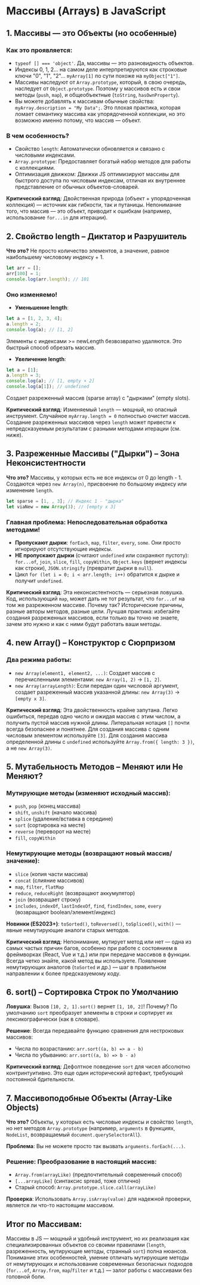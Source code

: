 # Массивы (Arrays) в JavaScript

## 1. Массивы — это Объекты (но особенные)

### Как это проявляется:
- `typeof [] === 'object'`. Да, массивы — это разновидность объектов.
- Индексы 0, 1, 2... на самом деле интерпретируются как строковые ключи "0", "1", "2"... `myArray[1]` по сути похоже на `myObject["1"]`.
- Массивы наследуют от `Array.prototype`, который, в свою очередь, наследует от `Object.prototype`. Поэтому у массивов есть и свои методы (`push`, `map`), и общеобъектные (`toString`, `hasOwnProperty`).
- Вы можете добавлять к массивам обычные свойства: `myArray.description = "My Data";`. Это плохая практика, которая ломает семантику массива как упорядоченной коллекции, но это возможно именно потому, что массив — объект.

### В чем особенность?
- Свойство `length`: Автоматически обновляется и связано с числовыми индексами.
- `Array.prototype`: Предоставляет богатый набор методов для работы с коллекциями.
- Оптимизация движком: Движки JS оптимизируют массивы для быстрого доступа по числовым индексам, отличая их внутреннее представление от обычных объектов-словарей.

**Критический взгляд**: Двойственная природа (объект + упорядоченная коллекция) — источник как гибкости, так и путаницы. Непонимание того, что массив — это объект, приводит к ошибкам (например, использование `for...in` для итерации).

## 2. Свойство length – Диктатор и Разрушитель

**Что это?** Не просто количество элементов, а значение, равное наибольшему числовому индексу + 1.

```javascript
let arr = [];
arr[100] = 1;
console.log(arr.length); // 101
```

### Оно изменяемо!

- **Уменьшение length**:
```javascript
let a = [1, 2, 3, 4];
a.length = 2;
console.log(a); // [1, 2]
```
Элементы с индексами >= newLength безвозвратно удаляются. Это быстрый способ обрезать массив.

- **Увеличение length**:
```javascript
let a = [1];
a.length = 3;
console.log(a); // [1, empty × 2]
console.log(a[1]); // undefined
```
Создает разреженный массив (sparse array) с "дырками" (empty slots).

**Критический взгляд**: Изменяемый `length` — мощный, но опасный инструмент. Случайное `myArray.length = 0` полностью очистит массив. Создание разреженных массивов через `length` может привести к непредсказуемым результатам с разными методами итерации (см. ниже).

## 3. Разреженные Массивы ("Дырки") – Зона Неконсистентности

**Что это?** Массивы, у которых есть не все индексы от 0 до length - 1. Создаются через `new Array(n)`, присвоение по большому индексу или изменение `length`.

```javascript
let sparse = [1, , 3]; // Индекс 1 - "дырка"
let viaNew = new Array(3); // [empty x 3]
```

### Главная проблема: Непоследовательная обработка методами!

- **Пропускают дырки**: `forEach`, `map`, `filter`, `every`, `some`. Они просто игнорируют отсутствующие индексы.
- **НЕ пропускают дырки** (считают `undefined` или сохраняют пустоту): `for...of`, `join`, `slice`, `fill`, `copyWithin`, `Object.keys` (вернет индексы как строки), `JSON.stringify` (превратит дырки в `null`).
- Цикл `for (let i = 0; i < arr.length; i++)` обратится к дырке и получит `undefined`.

**Критический взгляд**: Эта неконсистентность — серьезная ловушка. Код, использующий `map`, может дать не тот результат, что `for...of` на том же разреженном массиве. Почему так? Исторические причины, разные авторы методов, разные цели. Лучшая практика: избегайте создания разреженных массивов, если только вы точно не знаете, зачем это нужно и как с ними будут работать ваши методы.

## 4. new Array() – Конструктор с Сюрпризом

### Два режима работы:
- `new Array(element1, element2, ...)`: Создает массив с перечисленными элементами: `new Array(1, 2)` -> `[1, 2]`.
- `new Array(arrayLength)`: Если передан один числовой аргумент, создает разреженный массив указанной длины: `new Array(3)` -> `[empty x 3]`.

**Критический взгляд**: Эта двойственность крайне запутана. Легко ошибиться, передав одно число и ожидая массив с этим числом, а получить пустой массив нужной длины. Литеральная нотация `[]` почти всегда безопаснее и понятнее. Для создания массива с одним числовым элементом используйте `[3]`. Для создания массива определенной длины с `undefined` используйте `Array.from({ length: 3 })`, а не `new Array(3)`.

## 5. Мутабельность Методов – Меняют или Не Меняют?

### Мутирующие методы (изменяют исходный массив):
- `push`, `pop` (конец массива)
- `shift`, `unshift` (начало массива)
- `splice` (удаление/вставка в середине)
- `sort` (сортировка на месте)
- `reverse` (переворот на месте)
- `fill`, `copyWithin`

### Немутирующие методы (возвращают новый массив/значение):
- `slice` (копия части массива)
- `concat` (слияние массивов)
- `map`, `filter`, `flatMap`
- `reduce`, `reduceRight` (возвращают аккумулятор)
- `join` (возвращает строку)
- `includes`, `indexOf`, `lastIndexOf`, `find`, `findIndex`, `some`, `every` (возвращают boolean/элемент/индекс)

**Новинки (ES2023+)**: `toSorted()`, `toReversed()`, `toSpliced()`, `with()` — явные немутирующие аналоги старых методов.

**Критический взгляд**: Непонимание, мутирует метод или нет — одна из самых частых причин багов, особенно при работе с состоянием в фреймворках (React, Vue и т.д.) или при передаче массивов в функции. Всегда четко знайте, какой метод вы используете. Появление немутирующих аналогов (`toSorted` и др.) — шаг в правильном направлении к более предсказуемому коду.

## 6. sort() – Сортировка Строк по Умолчанию

**Ловушка**: Вызов `[10, 2, 1].sort()` вернет `[1, 10, 2]`! Почему? По умолчанию `sort` преобразует элементы в строки и сортирует их лексикографически (как в словаре).

**Решение**: Всегда передавайте функцию сравнения для нестроковых массивов:
- Числа по возрастанию: `arr.sort((a, b) => a - b)`
- Числа по убыванию: `arr.sort((a, b) => b - a)`

**Критический взгляд**: Дефолтное поведение `sort` для чисел абсолютно контринтуитивно. Это еще один исторический артефакт, требующий постоянной бдительности.

## 7. Массивоподобные Объекты (Array-Like Objects)

**Что это?** Объекты, у которых есть числовые индексы и свойство `length`, но нет методов `Array.prototype` (например, `arguments` в функциях, `NodeList`, возвращаемый `document.querySelectorAll`).

**Проблема**: Вы не можете просто так вызвать `arguments.forEach(...)`.

### Решение: Преобразование в настоящий массив:
- `Array.from(arrayLike)` (предпочтительный современный способ)
- `[...arrayLike]` (синтаксис spread, тоже отлично)
- Старый способ: `Array.prototype.slice.call(arrayLike)`

**Проверка**: Использовать `Array.isArray(value)` для надежной проверки, является ли что-то настоящим массивом.

## Итог по Массивам:

Массивы в JS — мощный и удобный инструмент, но их реализация как специализированных объектов со своими правилами (`length`, разреженность, мутирующие методы, странный `sort`) полна нюансов. Понимание этих особенностей, умение отличать мутирующие методы от немутирующих и использование современных безопасных подходов (`for...of`, `Array.from`, `map`/`filter` и т.д.) — залог работы с массивами без головной боли.
